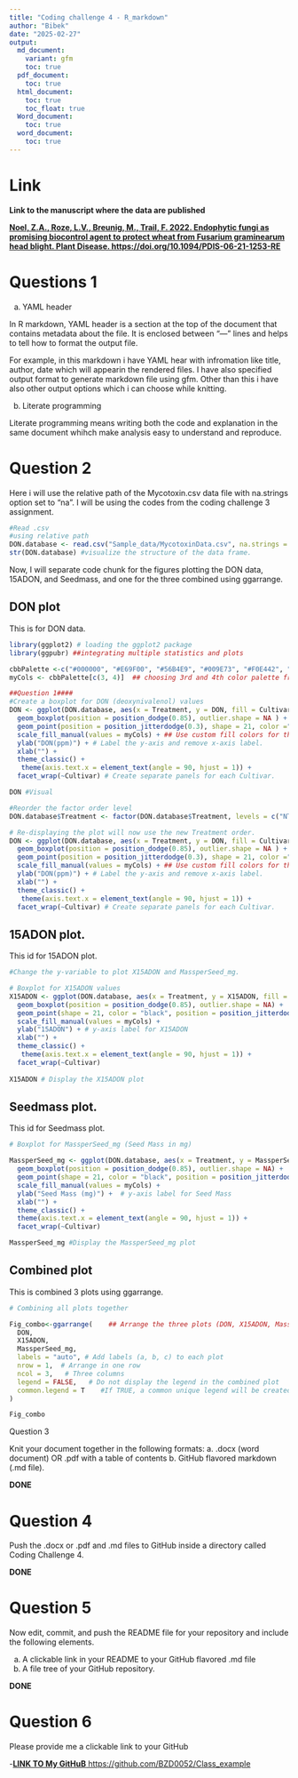```yaml
---
title: "Coding challenge 4 - R_markdown"
author: "Bibek"
date: "2025-02-27"
output:
  md_document:
    variant: gfm
    toc: true
  pdf_document:
    toc: true
  html_document:
    toc: true
    toc_float: true
  Word_document:
    toc: true
  word_document:
    toc: true
---
```


#  Link

**Link to the manuscript where the data are published**

[**Noel, Z.A., Roze, L.V., Breunig, M., Trail, F. 2022. Endophytic fungi as promising biocontrol agent to protect wheat from Fusarium graminearum head blight. Plant Disease. https://doi.org/10.1094/PDIS-06-21-1253-RE **](https://doi.org/10.1094/PDIS-06-21-1253-RE)



# Questions 1


a.	YAML header

In R markdown, YAML header is a section at the top of the document that contains metadata about the file. It is enclosed between "---" lines and helps to tell how to format the output file.

For example, in this markdown i have YAML hear  with infromation like title, author, date which will appearin the rendered files. I have also specified output format to generate markdown file using gfm. Other than this i have also other output options which i can choose while knitting.

b.	Literate programming

Literate programming means writing both the code and explanation in the same document whihch make analysis easy to understand and reproduce.




# Question 2


Here i will use the relative path of the Mycotoxin.csv data file with na.strings option set to "na".
I will be using the codes from the coding challenge 3 assignment.

```r
#Read .csv
#using relative path
DON.database <- read.csv("Sample_data/MycotoxinData.csv", na.strings = "na")
str(DON.database) #visualize the structure of the data frame.
```
Now, I will separate code chunk for the figures plotting the DON data, 15ADON, and Seedmass, and one for the three combined using ggarrange. 

## DON plot

This is for DON data.

```r
library(ggplot2) # loading the ggplot2 package
library(ggpubr) ##integrating multiple statistics and plots

cbbPalette <-c("#000000", "#E69F00", "#56B4E9", "#009E73", "#F0E442", "#0072B2", "#D55E00", "#CC79A7")
myCols <- cbbPalette[c(3, 4)]  ## choosing 3rd and 4th color palette from the cbbPalette.

##Question 1####
#Create a boxplot for DON (deoxynivalenol) values
DON <- ggplot(DON.database, aes(x = Treatment, y = DON, fill = Cultivar)) +
  geom_boxplot(position = position_dodge(0.85), outlier.shape = NA ) +   # Create boxplots with dodge positioning; remove default outlier points.
  geom_point(position = position_jitterdodge(0.3), shape = 21, color ="black", alpha =0.6) +  #jittered points to show individual observations
  scale_fill_manual(values = myCols) + ## Use custom fill colors for the Cultivar groups.
  ylab("DON(ppm)") + # Label the y-axis and remove x-axis label.
  xlab("") +
  theme_classic() +
   theme(axis.text.x = element_text(angle = 90, hjust = 1)) +
  facet_wrap(~Cultivar) # Create separate panels for each Cultivar.

DON #Visual

#Reorder the factor order level
DON.database$Treatment <- factor(DON.database$Treatment, levels = c("NTC", "Fg", "Fg + 37", "Fg + 40", "Fg + 70"))

# Re-displaying the plot will now use the new Treatment order.
DON <- ggplot(DON.database, aes(x = Treatment, y = DON, fill = Cultivar)) +
  geom_boxplot(position = position_dodge(0.85), outlier.shape = NA ) +   # Create boxplots with dodge positioning; remove default outlier points.
  geom_point(position = position_jitterdodge(0.3), shape = 21, color ="black", alpha =0.6) +  #jittered points to show individual observations
  scale_fill_manual(values = myCols) + ## Use custom fill colors for the Cultivar groups.
  ylab("DON(ppm)") + # Label the y-axis and remove x-axis label.
  xlab("") +
  theme_classic() +
   theme(axis.text.x = element_text(angle = 90, hjust = 1)) +
  facet_wrap(~Cultivar) # Create separate panels for each Cultivar.

```

## 15ADON plot.

This id for 15ADON plot.

```r
#Change the y-variable to plot X15ADON and MassperSeed_mg. 

# Boxplot for X15ADON values
X15ADON <- ggplot(DON.database, aes(x = Treatment, y = X15ADON, fill = Cultivar)) +
  geom_boxplot(position = position_dodge(0.85), outlier.shape = NA) +
  geom_point(shape = 21, color = "black", position = position_jitterdodge(0.3), alpha = 0.6) +
  scale_fill_manual(values = myCols) +
  ylab("15ADON") + # y-axis label for X15ADON
  xlab("") +
  theme_classic() +
   theme(axis.text.x = element_text(angle = 90, hjust = 1)) +
  facet_wrap(~Cultivar)
  
X15ADON # Display the X15ADON plot
```



## Seedmass plot.

This id for Seedmass plot.
```r
# Boxplot for MassperSeed_mg (Seed Mass in mg)

MassperSeed_mg <- ggplot(DON.database, aes(x = Treatment, y = MassperSeed_mg, fill = Cultivar)) +
  geom_boxplot(position = position_dodge(0.85), outlier.shape = NA) +
  geom_point(shape = 21, color = "black", position = position_jitterdodge(0.3), alpha = 0.6) +
  scale_fill_manual(values = myCols) +
  ylab("Seed Mass (mg)") +  # y-axis label for Seed Mass
  xlab("") +
  theme_classic() +
  theme(axis.text.x = element_text(angle = 90, hjust = 1)) +
  facet_wrap(~Cultivar)

MassperSeed_mg #Display the MassperSeed_mg plot
```

## Combined plot

This is combined 3 plots using ggarrange.


```r
# Combining all plots together

Fig_combo<-ggarrange(    ## Arrange the three plots (DON, X15ADON, MassperSeed_mg) side by side in one row
  DON,
  X15ADON,
  MassperSeed_mg,
  labels = "auto", # Add labels (a, b, c) to each plot
  nrow = 1,  # Arrange in one row
  ncol = 3,   # Three columns
  legend = FALSE,   # Do not display the legend in the combined plot
  common.legend = T    #If TRUE, a common unique legend will be created for arranged plots.
)

Fig_combo
```

Question 3

Knit your document together in the following formats: 
a.	.docx (word document) OR .pdf with a table of contents
b.	GitHub flavored markdown (.md file). 

**DONE**

# Question 4

Push the .docx or .pdf and .md files to GitHub inside a directory called Coding Challenge 4. 

**DONE**

# Question 5

Now edit, commit, and push the README file for your repository and include the following elements.

a.	A clickable link in your README to your GitHub flavored .md file
b.	A file tree of your GitHub repository. 

**DONE**

# Question 6

Please provide me a clickable link to your GitHub

-[**LINK TO My GitHuB**   https://github.com/BZD0052/Class_example](https://github.com/BZD0052/Class_example)













